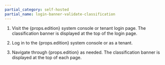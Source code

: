 ```yaml
---
partial_category: self-hosted
partial_name: login-banner-validate-classification
---
```


1. Visit the {props.edition} system console or tenant login page. The classification banner is displayed at the top of the login page.

2. Log in to the {props.edition} system console or as a tenant. 

3. Navigate through {props.edition} as needed. The classification banner is displayed at the top of each page. 